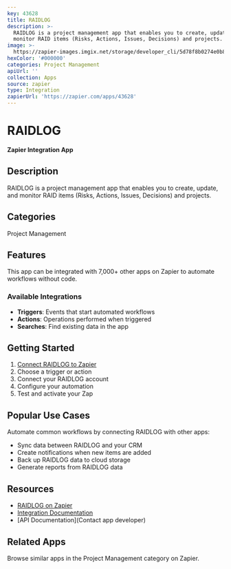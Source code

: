 ```yaml
---
key: 43628
title: RAIDLOG
description: >-
  RAIDLOG is a project management app that enables you to create, update, and
  monitor RAID items (Risks, Actions, Issues, Decisions) and projects.
image: >-
  https://zapier-images.imgix.net/storage/developer_cli/5d78f8b0274e0b8df770ce3027960668.png?auto=format%2Ccompress&ixlib=python-3.0.0&q=50
hexColor: '#000000'
categories: Project Management
apiUrl: ''
collection: Apps
source: zapier
type: Integration
zapierUrl: 'https://zapier.com/apps/43628'
---
```

# RAIDLOG

**Zapier Integration App**

## Description

RAIDLOG is a project management app that enables you to create, update, and monitor RAID items (Risks, Actions, Issues, Decisions) and projects.

## Categories

Project Management

## Features

This app can be integrated with 7,000+ other apps on Zapier to automate workflows without code.

### Available Integrations

- **Triggers**: Events that start automated workflows
- **Actions**: Operations performed when triggered
- **Searches**: Find existing data in the app

## Getting Started

1. [Connect RAIDLOG to Zapier](https://zapier.com/apps/43628)
2. Choose a trigger or action
3. Connect your RAIDLOG account
4. Configure your automation
5. Test and activate your Zap

## Popular Use Cases

Automate common workflows by connecting RAIDLOG with other apps:

- Sync data between RAIDLOG and your CRM
- Create notifications when new items are added
- Back up RAIDLOG data to cloud storage
- Generate reports from RAIDLOG data

## Resources

- [RAIDLOG on Zapier](https://zapier.com/apps/43628)
- [Integration Documentation](https://zapier.com/apps/43628/integrations)
- [API Documentation](Contact app developer)

## Related Apps

Browse similar apps in the Project Management category on Zapier.
